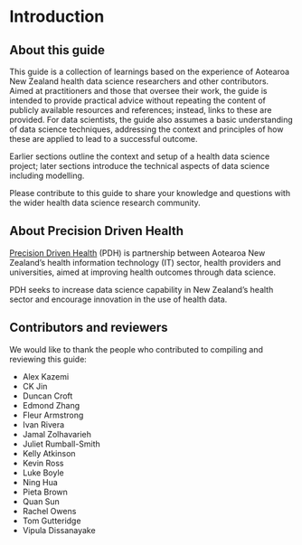 # Introduction

## About this guide

This guide is a collection of learnings based on the experience of Aotearoa New Zealand health data science researchers and other contributors. Aimed at practitioners and those that oversee their work, the guide is intended to provide practical advice without repeating the content of publicly available resources and references; instead, links to these are provided. For data scientists, the guide also assumes a basic understanding of data science techniques, addressing the context and principles of how these are applied to lead to a successful outcome.

Earlier sections outline the context and setup of a health data science project; later sections introduce the technical aspects of data science including modelling.

Please contribute to this guide to share your knowledge and questions with the wider health data science research community.

## About Precision Driven Health

[Precision Driven Health](https://precisiondrivenhealth.com) (PDH) is partnership between Aotearoa New Zealand’s health information technology (IT) sector, health providers and universities, aimed at improving health outcomes through data science.
 
PDH seeks to increase data science capability in New Zealand’s health sector and encourage innovation in the use of health data.

## Contributors and reviewers

We would like to thank the people who contributed to compiling and reviewing this guide:

* Alex Kazemi
* CK Jin
* Duncan Croft
* Edmond Zhang
* Fleur Armstrong
* Ivan Rivera
* Jamal Zolhavarieh
* Juliet Rumball-Smith
* Kelly Atkinson
* Kevin Ross
* Luke Boyle
* Ning Hua
* Pieta Brown
* Quan Sun
* Rachel Owens
* Tom Gutteridge
* Vipula Dissanayake
